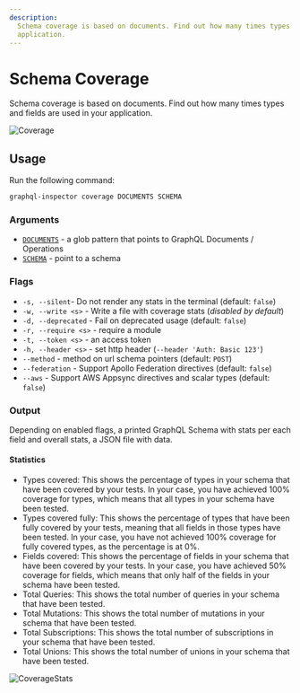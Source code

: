 ```yaml
---
description:
  Schema coverage is based on documents. Find out how many times types and fields are used in your
  application.
---
```


# Schema Coverage

Schema coverage is based on documents. Find out how many times types and fields are used in your
application.

![Coverage](/assets/img/cli/coverage.png)

## Usage

Run the following command:

```sh
graphql-inspector coverage DOCUMENTS SCHEMA
```

### Arguments

- [`DOCUMENTS`](../api/documents) - a glob pattern that points to GraphQL Documents / Operations
- [`SCHEMA`](../api/schema) - point to a schema

### Flags

- `-s, --silent`- Do not render any stats in the terminal (default: `false`)
- `-w, --write <s>` - Write a file with coverage stats (_disabled by default_)
- `-d, --deprecated` - Fail on deprecated usage (default: `false`)
- `-r, --require <s>` - require a module
- `-t, --token <s>` - an access token
- `-h, --header <s>` - set http header (`--header 'Auth: Basic 123'`)
- `--method` - method on url schema pointers (default: `POST`)
- `--federation` - Support Apollo Federation directives (default: `false`)
- `--aws` - Support AWS Appsync directives and scalar types (default: `false`)

### Output

Depending on enabled flags, a printed GraphQL Schema with stats per each field and overall stats, a
JSON file with data.

#### Statistics
- Types covered: This shows the percentage of types in your schema that have been covered by your tests. In your case, you have achieved 100% coverage for types, which means that all types in your schema have been tested.
- Types covered fully: This shows the percentage of types that have been fully covered by your tests, meaning that all fields in those types have been tested. In your case, you have not achieved 100% coverage for fully covered types, as the percentage is at 0%.
- Fields covered: This shows the percentage of fields in your schema that have been covered by your tests. In your case, you have achieved 50% coverage for fields, which means that only half of the fields in your schema have been tested.
- Total Queries: This shows the total number of queries in your schema that have been tested.
- Total Mutations: This shows the total number of mutations in your schema that have been tested.
- Total Subscriptions: This shows the total number of subscriptions in your schema that have been tested.
- Total Unions: This shows the total number of unions in your schema that have been tested.

![CoverageStats](/assets/img/cli/coverageStats.png)